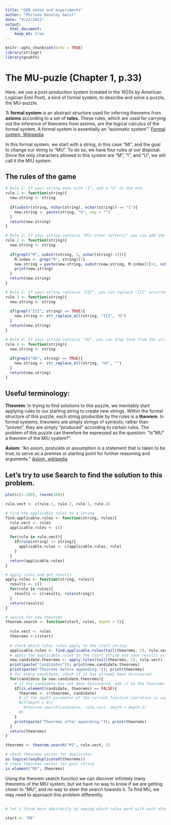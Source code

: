 ```yaml
---
title: "GEB notes and experiments"
author: "Phileas Dazeley Gaist"
date: "9/22/2021"
output: 
  html_document:
    keep_md: true
---
```


```r
knitr::opts_chunk$set(echo = TRUE)
library(stringr)
library(gsubfn)
```

# The MU-puzle (Chapter 1, p.33)

Here, we use a post-production system (created in the 1920s by American Logician Emil Post), a kind of formal system, to describe and solve a puzzle, the MU-puzzle.

'A **formal system** is an abstract structure used for inferring theorems from **axioms** according to a set of **rules.** These rules, which are used for carrying out the inference of theorems from axioms, are the logical calculus of the formal system. A formal system is essentially an "axiomatic system".' [Formal system, Wikipedia](https://en.wikipedia.org/wiki/Formal_system)

In this formal system, we start with a string, in this case "MI", and the goal to change our string to "MU". To do so, we have four rules at our disposal. Since the only characters allowed in this system are "M", "I", and "U", we will call it the MIU system.

## The rules of the game

```r
# Rule 1: If your string ends with "I", add a "U" to the end.
rule.1 <- function(string){
  new.string <- string
  
  if(substr(string, nchar(string), nchar(string)) == "I"){
    new.string <- paste(string, "U", sep = "")
  }
  return(new.string)
}

# Rule 2: If your string contains "M[n other letters]" you can add the [n other letters] to the end of the string.
rule.2 <- function(string){
  new.string <- string
  
  if(grepl("M", substr(string, 1, nchar(string)-1))){
    M.index <- grep("M", string)[1]
    new.string = paste(new.string, substr(new.string, M.index[1]+1, nchar(new.string)), sep = "")
    print(new.string)
  }
  return(new.string)
}

# Rule 3: If your string contains "III", you can replace "III" occurrences with "U"
rule.3 <- function(string){
  new.string <- string
  
  if(grepl("III", string) == TRUE){
    new.string <- str_replace_all(string, "III", "U")
  }
  return(new.string)
}

# Rule 4: If your string contains "UU", you can drop them from the string
rule.4 <- function(string){
  new.string <- string
  
  if(grepl("UU", string) == TRUE){
    new.string <- str_replace_all(string, "UU", "")
  } 
  return(new.string)
}
```

## Useful terminology:

**Theorem**: In trying to find solutions to this puzzle, we inevitably start applying rules to our starting string to create new strings. Within the formal structure of this puzzle, each string producible by the rules is a **theorem**. In formal systems, theorems are simply strings of symbols; rather than "proven", they are simply "produced" according to certain rules. The problem of this puzzle can therefore be expressed as the question: "Is "MU" a theorem of the MIU system?".

**Axiom**: "An axiom, postulate or assumption is a statement that is taken to be true, to serve as a premise or starting point for further reasoning and arguments." [Axiom, wikipedia](https://en.wikipedia.org/wiki/Axiom)



## Let's try to use Search to find the solution to this problem.

```r
plot(c(1:100), rnorm(100))

rule.vect <- c(rule.1, rule.2, rule.3, rule.4)

# find the applicable rules to a string
find.applicable.rules <- function(string, rules){
  rule.vect <- rules
  applicable.rules <- c()
  
  for(rule in rule.vect){
    if(rule(string) != string){
      applicable.rules <- c(applicable.rules, rule)
    }
  }
  return(applicable.rules)
}

# apply rules and get results
apply.rules <- function(string, rules){
  results <- c()
  for(rule in rules){
    results <- c(results, rule(string))
  }
  return(results)
}

# search for new theorems
theorem.search <- function(start, rules, depth = 5){
  
  rule.vect <- rules
  theorems <-c(start)
  
  # check which rules rules apply to the start string:
  applicable.rules <- find.applicable.rules(tail(theorems, 1), rule.vect)
  # apply the applicable rules to the start string and save results as vector of candidate theorems:
  new.candidate.theorems <- apply.rules(tail(theorems, 1), rule.vect)
  print(paste("Candidates")); print(new.candidate.theorems)
  print(paste("Theorems before appending:")); print(theorems)
  # for every candidate, check if it has already been discovered
  for(candidate in new.candidate.theorems){
    # if the candidate has not been discovered, add it to the theorems vector
    if(is.element(candidate, theorems) == FALSE){
      theorems <- c(theorems, candidate)
      # if the depth parameter of the current function iteration is superior to zero, search new theorems from derivations 
      #if(depth > 0){
        #theorem.search(candidate, rule.vect, depth = depth-1)
      #}
    }
    print(paste("Theorems after appending:")); print(theorems)
  }
  return(theorems)
}

theorems <- theorem.search("MI", rule.vect, 5)

# check theorems vector for duplicates
as.logical(anyDuplicated(theorems))
# check theorems vector for goal string
is.element("MU", theorems)
```
Using the theorem search function we can discover infinitely many theorems of the MIU system, but we have no way to know if we are getting closer to "MU", and no way to steer the search towards it. To find MU, we may need to approach this problem differently.

##

```r
# let's think more abstractly by seeing which rules work with each other:

start <- "MI"
```

